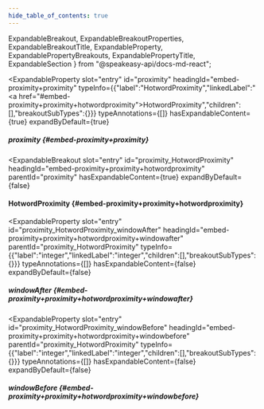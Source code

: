 ```yaml
---
hide_table_of_contents: true
---
```

  ExpandableBreakout,
  ExpandableBreakoutProperties,
  ExpandableBreakoutTitle,
  ExpandableProperty,
  ExpandablePropertyBreakouts,
  ExpandablePropertyTitle,
  ExpandableSection
} from "@speakeasy-api/docs-md-react";

<ExpandableSection>

<ExpandableProperty
  slot="entry"
  id="proximity"
  headingId="embed-proximity+proximity"
  typeInfo={{"label":"HotwordProximity","linkedLabel":"<a href=\"#embed-proximity+proximity+hotwordproximity\">HotwordProximity</a>","children":[],"breakoutSubTypes":{}}}
  typeAnnotations={[]}
  hasExpandableContent={true}
  expandByDefault={true}
>

<ExpandablePropertyTitle slot="title">

##### proximity \{#embed-proximity+proximity\}

</ExpandablePropertyTitle>

<ExpandablePropertyBreakouts slot="breakouts">

<ExpandableBreakout
  slot="entry"
  id="proximity_HotwordProximity"
  headingId="embed-proximity+proximity+hotwordproximity"
  parentId="proximity"
  hasExpandableContent={true}
  expandByDefault={false}
>

<ExpandableBreakoutTitle slot="title">

#### HotwordProximity \{#embed-proximity+proximity+hotwordproximity\}

</ExpandableBreakoutTitle>

<ExpandableBreakoutProperties slot="properties">

<ExpandableProperty
  slot="entry"
  id="proximity_HotwordProximity_windowAfter"
  headingId="embed-proximity+proximity+hotwordproximity+windowafter"
  parentId="proximity_HotwordProximity"
  typeInfo={{"label":"integer","linkedLabel":"integer","children":[],"breakoutSubTypes":{}}}
  typeAnnotations={[]}
  hasExpandableContent={false}
  expandByDefault={false}
>

<ExpandablePropertyTitle slot="title">

##### windowAfter \{#embed-proximity+proximity+hotwordproximity+windowafter\}

</ExpandablePropertyTitle>

</ExpandableProperty>

<ExpandableProperty
  slot="entry"
  id="proximity_HotwordProximity_windowBefore"
  headingId="embed-proximity+proximity+hotwordproximity+windowbefore"
  parentId="proximity_HotwordProximity"
  typeInfo={{"label":"integer","linkedLabel":"integer","children":[],"breakoutSubTypes":{}}}
  typeAnnotations={[]}
  hasExpandableContent={false}
  expandByDefault={false}
>

<ExpandablePropertyTitle slot="title">

##### windowBefore \{#embed-proximity+proximity+hotwordproximity+windowbefore\}

</ExpandablePropertyTitle>

</ExpandableProperty>

</ExpandableBreakoutProperties>

</ExpandableBreakout>

</ExpandablePropertyBreakouts>

</ExpandableProperty>

</ExpandableSection>